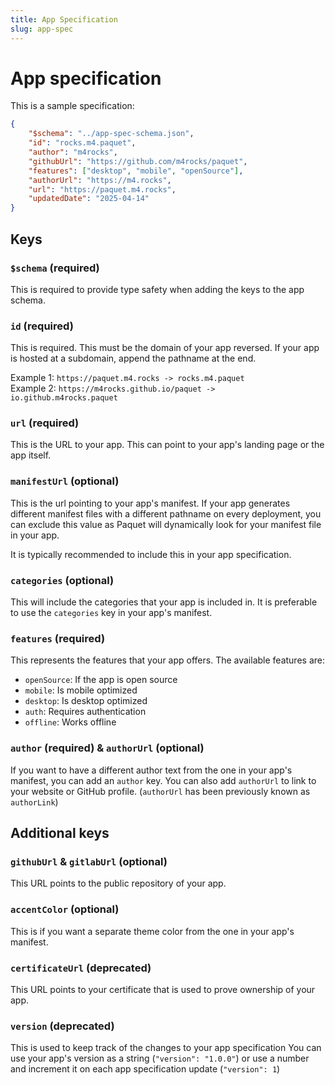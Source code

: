 ```yaml
---
title: App Specification
slug: app-spec
---
```


# App specification

This is a sample specification:

```json
{
	"$schema": "../app-spec-schema.json",
	"id": "rocks.m4.paquet",
	"author": "m4rocks",
	"githubUrl": "https://github.com/m4rocks/paquet",
	"features": ["desktop", "mobile", "openSource"],
	"authorUrl": "https://m4.rocks",
	"url": "https://paquet.m4.rocks",
	"updatedDate": "2025-04-14"
}
```

## Keys

### `$schema` (required)

This is required to provide type safety when adding the keys to the
app schema.

### `id` (required)

This is required. This must be the domain of your app reversed.
If your app is hosted at a subdomain, append the pathname at the end.

Example 1: `https://paquet.m4.rocks -> rocks.m4.paquet` \
Example 2: `https://m4rocks.github.io/paquet -> io.github.m4rocks.paquet`

### `url` (required)

This is the URL to your app. This can point to your app's landing page or the app itself.

### `manifestUrl` (optional)

This is the url pointing to your app's manifest. If your app generates
different manifest files with a different pathname on every deployment,
you can exclude this value as Paquet will dynamically look for your manifest
file in your app. 

It is typically recommended to include this in your app specification.

### `categories` (optional)

This will include the categories that your app is included in.
It is preferable to use the `categories` key in your app's manifest.

### `features` (required)

This represents the features that your app offers.
The available features are: 

- `openSource`: If the app is open source
- `mobile`: Is mobile optimized
- `desktop`: Is desktop optimized
- `auth`: Requires authentication
- `offline`: Works offline

### `author` (required) & `authorUrl` (optional)

If you want to have a different author text from the one in your app's manifest,
you can add an `author` key. You can also add `authorUrl` to link to your
website or GitHub profile. (`authorUrl` has been previously known as `authorLink`)


## Additional keys

### `githubUrl` & `gitlabUrl` (optional)

This URL points to the public repository of your app.

### `accentColor` (optional)

This is if you want a separate theme color from the one in your app's manifest.

### `certificateUrl` (deprecated)

This URL points to your certificate that is used to prove ownership of your app.

### `version` (deprecated)

This is used to keep track of the changes to your app specification
You can use your app's version as a string (`"version": "1.0.0"`) or
use a number and increment it on each app specification update (`"version": 1`)
